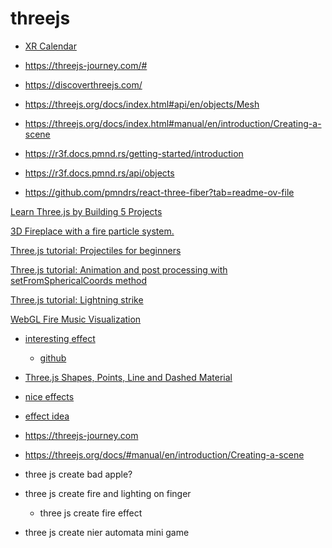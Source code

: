 # threejs

- [XR Calendar](/threejs.xr-calendar)

- https://threejs-journey.com/#

- https://discoverthreejs.com/

- https://threejs.org/docs/index.html#api/en/objects/Mesh

- https://threejs.org/docs/index.html#manual/en/introduction/Creating-a-scene

- https://r3f.docs.pmnd.rs/getting-started/introduction

- https://r3f.docs.pmnd.rs/api/objects

- https://github.com/pmndrs/react-three-fiber?tab=readme-ov-file

[Learn Three.js by Building 5 Projects](https://youtu.be/UMqNHi1GDAE)

[3D Fireplace with a fire particle system.](https://github.com/SeamusBrowne/Threejs-Fireplace/tree/main)

[Three.js tutorial: Projectiles for beginners](https://youtu.be/saYP3Kuw7gM)

[Three.js tutorial: Animation and post processing with setFromSphericalCoords method](https://youtu.be/y3HOCPCFxjI)

[Three.js tutorial: Lightning strike](https://youtu.be/fezzkdjHoiI)

[WebGL Fire Music Visualization](https://thewebdesignerpro.com/firemusic.html)

- [interesting effect](https://followthedarkside.com)

  - [github](https://github.com/FollowTheDarkside)

- [Three.js Shapes, Points, Line and Dashed Material](https://youtu.be/W5F9DeDCheA)

- [nice effects](https://www.youtube.com/@ryanthedeveloper/videos)
- [effect idea](https://youtu.be/Q3oItpVa9fs)

- https://threejs-journey.com
- https://threejs.org/docs/#manual/en/introduction/Creating-a-scene

- three js create bad apple?
- three js create fire and lighting on finger
  - three js create fire effect
- three js create nier automata mini game
